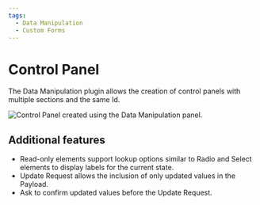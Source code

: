 ```yaml
---
tags:
  - Data Manipulation
  - Custom Forms
---
```



# Control Panel

The Data Manipulation plugin allows the creation of control panels with multiple sections and the same Id.

<Image
  title="Control Panel created using the Data Manipulation panel."
  src="/img/plugins/volkovlabs-form-panel/control.png"
/>

## Additional features

- Read-only elements support lookup options similar to Radio and Select elements to display labels for the current state.
- Update Request allows the inclusion of only updated values in the Payload.
- Ask to confirm updated values before the Update Request.
